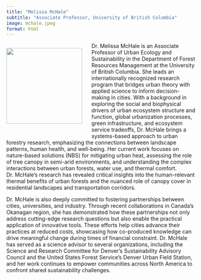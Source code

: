 ```yaml
---
title: "Melissa McHale"
subtitle: "Associate Professor, University of British Columbia"
image: mchale.jpeg
format: html
---
```


::: {style="float: left; margin-right: 25px; margin-bottom: 25px"}
![](mchale.jpeg){fig-alt="Portrait of Dr. Melissa McHale" width="200"}
:::

Dr. Melissa McHale is an Associate Professor of Urban Ecology and
Sustainability in the Department of Forest Resources Management at the
University of British Columbia. She leads an internationally recognized
research program that bridges urban theory with applied science to
inform decision-making in cities. With a background in exploring the
social and biophysical drivers of urban ecosystem structure and
function, global urbanization processes, green infrastructure, and
ecosystem service tradeoffs, Dr. McHale brings a systems-based approach
to urban forestry research, emphasizing the connections between
landscape patterns, human health, and well-being. Her current work
focuses on nature-based solutions (NBS) for mitigating urban heat,
assessing the role of tree canopy in semi-arid environments, and
understanding the complex interactions between urban forests, water use,
and thermal comfort. Dr. McHale’s research has revealed critical
insights into the human-relevant thermal benefits of urban forests and
the nuanced role of canopy cover in residential landscapes and
transportation corridors.

Dr. McHale is also deeply committed to fostering partnerships between
cities, universities, and industry. Through recent collaborations in
Canada’s Okanagan region, she has demonstrated how these partnerships
not only address cutting-edge research questions but also enable the
practical application of innovative tools. These efforts help cities
advance their practices at reduced costs, showcasing how co-produced
knowledge can drive meaningful change during times of financial
constraint. Dr. McHale has served as a science advisor to several
organizations, including the Science and Research Committee for Denver’s
Sustainability Advisory Council and the United States Forest Service’s
Denver Urban Field Station, and her work continues to empower
communities across North America to confront shared sustainability
challenges.
